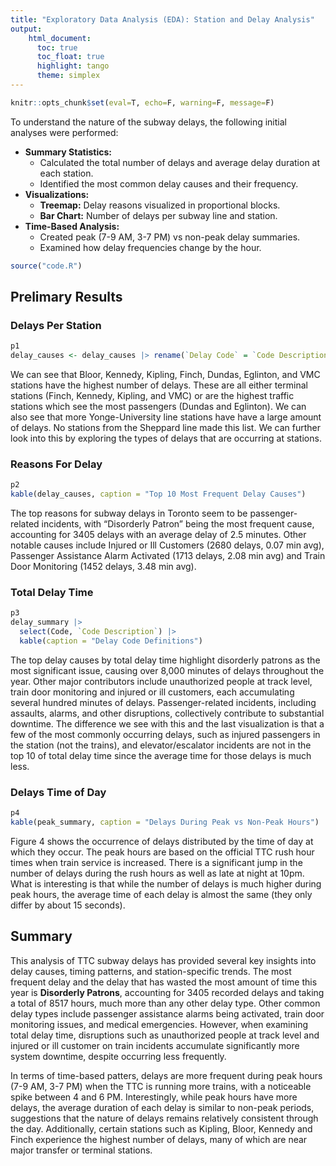 ```yaml
---
title: "Exploratory Data Analysis (EDA): Station and Delay Analysis"
output: 
    html_document: 
      toc: true
      toc_float: true
      highlight: tango
      theme: simplex
---
```


```r
knitr::opts_chunk$set(eval=T, echo=F, warning=F, message=F)
```

To understand the nature of the subway delays, the following initial analyses were performed:

* **Summary Statistics:**
    * Calculated the total number of delays and average delay duration at each station.
    * Identified the most common delay causes and their frequency.
* **Visualizations:**
    * **Treemap:** Delay reasons visualized in proportional blocks.
    * **Bar Chart:** Number of delays per subway line and station.
* **Time-Based Analysis:**
    * Created peak (7-9 AM, 3-7 PM) vs non-peak delay summaries.
    * Examined how delay frequencies change by the hour.

```r
source("code.R")
```

## Prelimary Results {.tabset}

### Delays Per Station

```r
p1
delay_causes <- delay_causes |> rename(`Delay Code` = `Code Description`)
```

We can see that Bloor, Kennedy, Kipling, Finch, Dundas, Eglinton, and VMC stations have the highest number of delays. These are all either terminal stations (Finch, Kennedy, Kipling, and VMC) or are the highest traffic stations which see the most passengers (Dundas and Eglinton). We can also see that more Yonge-University line stations have have a large amount of delays. No stations from the Sheppard line made this list. We can further look into this by exploring the types of delays that are occurring at stations.

### Reasons For Delay

```r
p2
kable(delay_causes, caption = "Top 10 Most Frequent Delay Causes")
```

The top reasons for subway delays in Toronto seem to be passenger-related incidents, with "Disorderly Patron" being the most frequent cause, accounting for 3405 delays with an average delay of 2.5 minutes. Other notable causes include Injured or Ill Customers (2680 delays, 0.07 min avg), Passenger Assistance Alarm Activated (1713 delays, 2.08 min avg) and Train Door Monitoring (1452 delays, 3.48 min avg).

### Total Delay Time

```r
p3
delay_summary |> 
  select(Code, `Code Description`) |> 
  kable(caption = "Delay Code Definitions")
```

The top delay causes by total delay time highlight disorderly patrons as the most significant issue, causing over 8,000 minutes of delays throughout the year. Other major contributors include unauthorized people at track level, train door monitoring and injured or ill customers, each accumulating several hundred minutes of delays. Passenger-related incidents, including assaults, alarms, and other disruptions, collectively contribute to substantial downtime. The difference we see with this and the last visualization is that a few of the most commonly occurring delays, such as injured passengers in the station (not the trains), and elevator/escalator incidents are not in the top 10 of total delay time since the average time for those delays is much less.

### Delays Time of Day

```r
p4
kable(peak_summary, caption = "Delays During Peak vs Non-Peak Hours")
```

Figure 4 shows the occurrence of delays distributed by the time of day at which they occur. The peak hours are based on the official TTC rush hour times when train service is increased. There is a significant jump in the number of delays during the rush hours as well as late at night at 10pm. What is interesting is that while the number of delays is much higher during peak hours, the average time of each delay is almost the same (they only differ by about 15 seconds).

## Summary
This analysis of TTC subway delays has provided several key insights into delay causes, timing patterns, and station-specific trends. The most frequent delay and the delay that has wasted the most amount of time this year is **Disorderly Patrons**, accounting for 3405 recorded delays and taking a total of 8517 hours, much more than any other delay type. Other common delay types include passenger assistance alarms being activated, train door monitoring issues, and medical emergencies. However, when examining total delay time, disruptions such as unauthorized people at track level and injured or ill customer on train incidents accumulate significantly more system downtime, despite occurring less frequently.

In terms of time-based patters, delays are more frequent during peak hours (7-9 AM, 3-7 PM) when the TTC is running more trains, with a noticeable spike between 4 and 6 PM. Interestingly, while peak hours have more delays, the average duration of each delay is similar to non-peak periods, suggestions that the nature of delays remains relatively consistent through the day. Additionally, certain stations such as Kipling, Bloor, Kennedy and Finch experience the highest number of delays, many of which are near major transfer or terminal stations.
